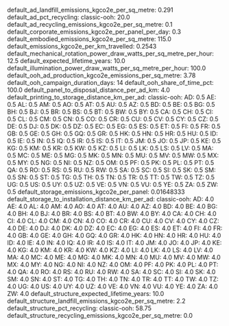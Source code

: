 default_ad_landfill_emissions_kgco2e_per_sq_metre: 0.291
default_ad_pct_recycling:
  classic-ooh: 20.0
default_ad_recycling_emissions_kgco2e_per_sq_metre: 0.1
default_corporate_emissions_kgco2e_per_panel_per_day: 0.3
default_embodied_emissions_kgco2e_per_sq_metre: 115.0
default_emissions_kgco2e_per_km_travelled: 0.2543
default_mechanical_rotation_power_draw_watts_per_sq_metre_per_hour: 12.5
default_expected_lifetime_years: 10.0
default_illumination_power_draw_watts_per_sq_metre_per_hour: 100.0
default_ooh_ad_production_kgco2e_emissions_per_sq_metre: 3.78
default_ooh_campaign_duration_days: 14
default_ooh_share_of_time_pct: 100.0
default_panel_to_disposal_distance_per_ad_km: 4.0
default_printing_to_storage_distance_km_per_ad:
  classic-ooh:
    AD: 0.5
    AE: 0.5
    AL: 0.5
    AM: 0.5
    AO: 0.5
    AT: 0.5
    AU: 0.5
    AZ: 0.5
    BD: 0.5
    BE: 0.5
    BG: 0.5
    BH: 0.5
    BJ: 0.5
    BR: 0.5
    BS: 0.5
    BT: 0.5
    BW: 0.5
    BY: 0.5
    CA: 0.5
    CH: 0.5
    CI: 0.5
    CL: 0.5
    CM: 0.5
    CN: 0.5
    CO: 0.5
    CR: 0.5
    CU: 0.5
    CV: 0.5
    CY: 0.5
    CZ: 0.5
    DE: 0.5
    DJ: 0.5
    DK: 0.5
    DZ: 0.5
    EC: 0.5
    EG: 0.5
    ES: 0.5
    ET: 0.5
    FI: 0.5
    FR: 0.5
    GB: 0.5
    GE: 0.5
    GH: 0.5
    GQ: 0.5
    GR: 0.5
    HK: 0.5
    HN: 0.5
    HR: 0.5
    HU: 0.5
    ID: 0.5
    IE: 0.5
    IN: 0.5
    IQ: 0.5
    IR: 0.5
    IS: 0.5
    IT: 0.5
    JM: 0.5
    JO: 0.5
    JP: 0.5
    KE: 0.5
    KG: 0.5
    KM: 0.5
    KR: 0.5
    KW: 0.5
    KZ: 0.5
    LI: 0.5
    LK: 0.5
    LS: 0.5
    LV: 0.5
    MA: 0.5
    MC: 0.5
    ME: 0.5
    MG: 0.5
    MK: 0.5
    MN: 0.5
    MU: 0.5
    MV: 0.5
    MW: 0.5
    MX: 0.5
    MY: 0.5
    NG: 0.5
    NI: 0.5
    NZ: 0.5
    OM: 0.5
    PF: 0.5
    PK: 0.5
    PL: 0.5
    PT: 0.5
    QA: 0.5
    RO: 0.5
    RS: 0.5
    RU: 0.5
    RW: 0.5
    SA: 0.5
    SC: 0.5
    SI: 0.5
    SK: 0.5
    SM: 0.5
    SN: 0.5
    ST: 0.5
    TG: 0.5
    TH: 0.5
    TN: 0.5
    TR: 0.5
    TT: 0.5
    TW: 0.5
    TZ: 0.5
    UG: 0.5
    US: 0.5
    UY: 0.5
    UZ: 0.5
    VE: 0.5
    VN: 0.5
    VU: 0.5
    YE: 0.5
    ZA: 0.5
    ZW: 0.5
default_storage_emissions_kgco2e_per_panel: 0.01648333
default_storage_to_installation_distance_km_per_ad:
  classic-ooh:
    AD: 4.0
    AE: 4.0
    AL: 4.0
    AM: 4.0
    AO: 4.0
    AT: 4.0
    AU: 4.0
    AZ: 4.0
    BD: 4.0
    BE: 4.0
    BG: 4.0
    BH: 4.0
    BJ: 4.0
    BR: 4.0
    BS: 4.0
    BT: 4.0
    BW: 4.0
    BY: 4.0
    CA: 4.0
    CH: 4.0
    CI: 4.0
    CL: 4.0
    CM: 4.0
    CN: 4.0
    CO: 4.0
    CR: 4.0
    CU: 4.0
    CV: 4.0
    CY: 4.0
    CZ: 4.0
    DE: 4.0
    DJ: 4.0
    DK: 4.0
    DZ: 4.0
    EC: 4.0
    EG: 4.0
    ES: 4.0
    ET: 4.0
    FI: 4.0
    FR: 4.0
    GB: 4.0
    GE: 4.0
    GH: 4.0
    GQ: 4.0
    GR: 4.0
    HK: 4.0
    HN: 4.0
    HR: 4.0
    HU: 4.0
    ID: 4.0
    IE: 4.0
    IN: 4.0
    IQ: 4.0
    IR: 4.0
    IS: 4.0
    IT: 4.0
    JM: 4.0
    JO: 4.0
    JP: 4.0
    KE: 4.0
    KG: 4.0
    KM: 4.0
    KR: 4.0
    KW: 4.0
    KZ: 4.0
    LI: 4.0
    LK: 4.0
    LS: 4.0
    LV: 4.0
    MA: 4.0
    MC: 4.0
    ME: 4.0
    MG: 4.0
    MK: 4.0
    MN: 4.0
    MU: 4.0
    MV: 4.0
    MW: 4.0
    MX: 4.0
    MY: 4.0
    NG: 4.0
    NI: 4.0
    NZ: 4.0
    OM: 4.0
    PF: 4.0
    PK: 4.0
    PL: 4.0
    PT: 4.0
    QA: 4.0
    RO: 4.0
    RS: 4.0
    RU: 4.0
    RW: 4.0
    SA: 4.0
    SC: 4.0
    SI: 4.0
    SK: 4.0
    SM: 4.0
    SN: 4.0
    ST: 4.0
    TG: 4.0
    TH: 4.0
    TN: 4.0
    TR: 4.0
    TT: 4.0
    TW: 4.0
    TZ: 4.0
    UG: 4.0
    US: 4.0
    UY: 4.0
    UZ: 4.0
    VE: 4.0
    VN: 4.0
    VU: 4.0
    YE: 4.0
    ZA: 4.0
    ZW: 4.0
default_structure_expected_lifetime_years: 10.0
default_structure_landfill_emissions_kgco2e_per_sq_metre: 2.2
default_structure_pct_recycling:
  classic-ooh: 58.75
default_structure_recycling_emissions_kgco2e_per_sq_metre: 0.0
